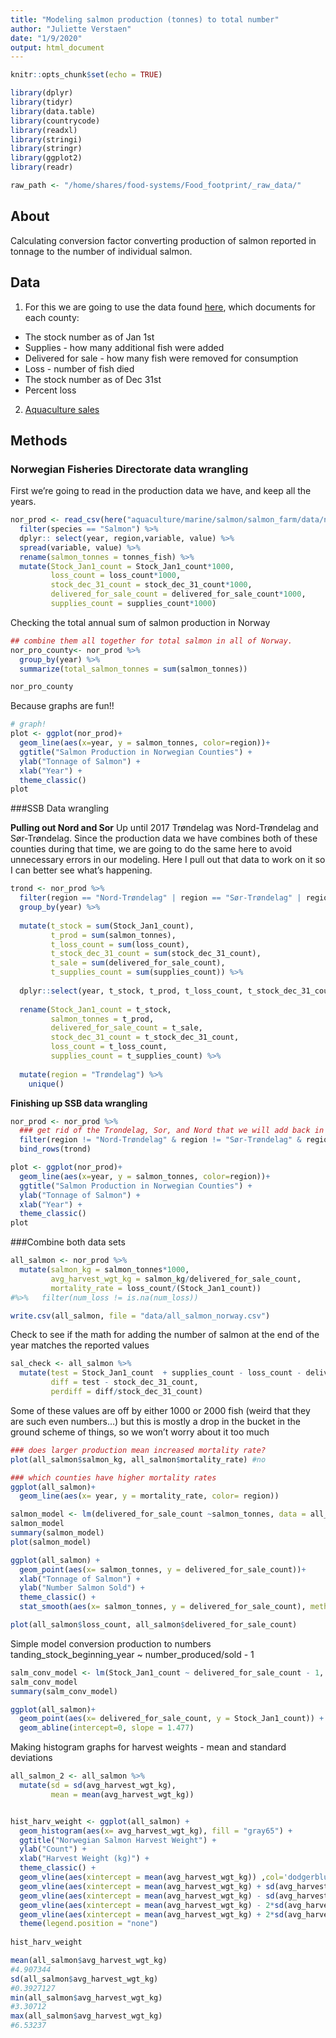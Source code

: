 ```yaml
---
title: "Modeling salmon production (tonnes) to total number"
author: "Juliette Verstaen"
date: "1/9/2020"
output: html_document
---
```


```r
knitr::opts_chunk$set(echo = TRUE)
```

```r
library(dplyr)
library(tidyr)
library(data.table)
library(countrycode)
library(readxl)
library(stringi)
library(stringr)
library(ggplot2)
library(readr)

raw_path <- "/home/shares/food-systems/Food_footprint/_raw_data/"
```

## About 

Calculating conversion factor converting production of salmon reported in tonnage to the number of individual salmon.

## Data

1. For this we are going to use the data found [here](https://www.ssb.no/en/statbank/table/09259/), which documents for each county: 
- The stock number as of Jan 1st
- Supplies - how many additional fish were added
- Delivered for sale - how many fish were removed for consumption
- Loss - number of fish died
- The stock number as of Dec 31st
- Percent loss

2. [Aquaculture sales](https://www.ssb.no/en/statbank/table/07326)


## Methods

### Norwegian Fisheries Directorate data wrangling
First we're going to read in the production data we have, and keep all the years. 
```r
nor_prod <- read_csv(here("aquaculture/marine/salmon/salmon_farm/data/norway_mariculture_gf.csv")) %>% 
  filter(species == "Salmon") %>% 
  dplyr:: select(year, region,variable, value) %>% 
  spread(variable, value) %>% 
  rename(salmon_tonnes = tonnes_fish) %>% 
  mutate(Stock_Jan1_count = Stock_Jan1_count*1000,
         loss_count = loss_count*1000,
         stock_dec_31_count = stock_dec_31_count*1000,
         delivered_for_sale_count = delivered_for_sale_count*1000,
         supplies_count = supplies_count*1000)

```

Checking the total annual sum of salmon production in Norway
```r
## combine them all together for total salmon in all of Norway.
nor_pro_county<- nor_prod %>% 
  group_by(year) %>% 
  summarize(total_salmon_tonnes = sum(salmon_tonnes))

nor_pro_county
```

Because graphs are fun!!
```r
# graph!
plot <- ggplot(nor_prod)+
  geom_line(aes(x=year, y = salmon_tonnes, color=region))+
  ggtitle("Salmon Production in Norwegian Counties") +
  ylab("Tonnage of Salmon") +
  xlab("Year") +
  theme_classic() 
plot

```

###SSB Data wrangling

**Pulling out Nord and Sor** 
Up until 2017 Trøndelag was Nord-Trøndelag and Sør-Trøndelag. Since the production data we have combines both of these counties during that time, we are going to do the same here to avoid unnecessary errors in our modeling. Here I pull out that data to work on it so I can better see what's happening. 

```r

trond <- nor_prod %>% 
  filter(region == "Nord-Trøndelag" | region == "Sør-Trøndelag" | region == "Trøndelag") %>% 
  group_by(year) %>%
  
  mutate(t_stock = sum(Stock_Jan1_count),
         t_prod = sum(salmon_tonnes),
         t_loss_count = sum(loss_count),
         t_stock_dec_31_count = sum(stock_dec_31_count),
         t_sale = sum(delivered_for_sale_count),
         t_supplies_count = sum(supplies_count)) %>% 
  
  dplyr::select(year, t_stock, t_prod, t_loss_count, t_stock_dec_31_count, t_sale, t_supplies_count) %>% 
  
  rename(Stock_Jan1_count = t_stock,
         salmon_tonnes = t_prod,
         delivered_for_sale_count = t_sale,
         stock_dec_31_count = t_stock_dec_31_count,
         loss_count = t_loss_count,
         supplies_count = t_supplies_count) %>% 
  
  mutate(region = "Trøndelag") %>% 
    unique() 

```

**Finishing up SSB data wrangling**
```r
nor_prod <- nor_prod %>% 
  ### get rid of the Trondelag, Sor, and Nord that we will add back in consolidated
  filter(region != "Nord-Trøndelag" & region != "Sør-Trøndelag" & region != "Trøndelag") %>%
  bind_rows(trond)

plot <- ggplot(nor_prod)+
  geom_line(aes(x=year, y = salmon_tonnes, color=region))+
  ggtitle("Salmon Production in Norwegian Counties") +
  ylab("Tonnage of Salmon") +
  xlab("Year") +
  theme_classic() 
plot

```

###Combine both data sets


```r
all_salmon <- nor_prod %>% 
  mutate(salmon_kg = salmon_tonnes*1000,
         avg_harvest_wgt_kg = salmon_kg/delivered_for_sale_count,
         mortality_rate = loss_count/(Stock_Jan1_count)) 
#%>%   filter(num_loss != is.na(num_loss))

write.csv(all_salmon, file = "data/all_salmon_norway.csv")
```

Check to see if the math for adding the number of salmon at the end of the year matches the reported values
```r
sal_check <- all_salmon %>% 
  mutate(test = Stock_Jan1_count  + supplies_count - loss_count - delivered_for_sale_count,
         diff = test - stock_dec_31_count,
         perdiff = diff/stock_dec_31_count)
```

Some of these values are off by either 1000 or 2000 fish (weird that they are such even numbers...) but this is mostly a drop in the bucket in the ground scheme of things, so we won't worry about it too much


```r
### does larger production mean increased mortality rate?
plot(all_salmon$salmon_kg, all_salmon$mortality_rate) #no

### which counties have higher mortality rates
ggplot(all_salmon)+
  geom_line(aes(x= year, y = mortality_rate, color= region))

salmon_model <- lm(delivered_for_sale_count ~salmon_tonnes, data = all_salmon)
salmon_model
summary(salmon_model)
plot(salmon_model)

ggplot(all_salmon) +
  geom_point(aes(x= salmon_tonnes, y = delivered_for_sale_count))+
  xlab("Tonnage of Salmon") +
  ylab("Number Salmon Sold") +
  theme_classic() +
  stat_smooth(aes(x= salmon_tonnes, y = delivered_for_sale_count), method = "lm")

plot(all_salmon$loss_count, all_salmon$delivered_for_sale_count)
```

Simple model conversion production to numbers
tanding_stock_beginning_year ~ number_produced/sold - 1
```r

salm_conv_model <- lm(Stock_Jan1_count ~ delivered_for_sale_count - 1, data = test)
salm_conv_model
summary(salm_conv_model)

ggplot(all_salmon)+
  geom_point(aes(x= delivered_for_sale_count, y = Stock_Jan1_count)) + 
  geom_abline(intercept=0, slope = 1.477)
```



Making histogram graphs for harvest weights 
- mean and standard deviations

```r

all_salmon_2 <- all_salmon %>% 
  mutate(sd = sd(avg_harvest_wgt_kg),
         mean = mean(avg_harvest_wgt_kg))


hist_harv_weight <- ggplot(all_salmon) +
  geom_histogram(aes(x= avg_harvest_wgt_kg), fill = "gray65") +
  ggtitle("Norwegian Salmon Harvest Weight") +
  ylab("Count") +
  xlab("Harvest Weight (kg)") +
  theme_classic() +
  geom_vline(aes(xintercept = mean(avg_harvest_wgt_kg)) ,col='dodgerblue2',size=1)+
  geom_vline(aes(xintercept = mean(avg_harvest_wgt_kg) + sd(avg_harvest_wgt_kg)), col='seagreen3', size = 0.5)+
  geom_vline(aes(xintercept = mean(avg_harvest_wgt_kg) - sd(avg_harvest_wgt_kg)), col='seagreen3', size = 0.5)+
  geom_vline(aes(xintercept = mean(avg_harvest_wgt_kg) - 2*sd(avg_harvest_wgt_kg)), col='seagreen3', size = 0.5)+
  geom_vline(aes(xintercept = mean(avg_harvest_wgt_kg) + 2*sd(avg_harvest_wgt_kg)), col='seagreen3', size = 0.5) +
  theme(legend.position = "none") 
  
hist_harv_weight

mean(all_salmon$avg_harvest_wgt_kg)
#4.907344
sd(all_salmon$avg_harvest_wgt_kg)
#0.3927127
min(all_salmon$avg_harvest_wgt_kg)
#3.30712
max(all_salmon$avg_harvest_wgt_kg)
#6.53237

```




















